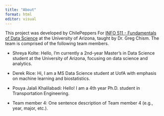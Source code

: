 ```yaml
---
title: "About"
format: html
editor: visual
---
```


This project was developed by ChilePeppers For [INFO 511 - Fundamentals of Data Science](https://datasciaz.netlify.app/) at the University of Arizona, taught by Dr. Greg Chism. The team is comprised of the following team members.

-   Shreya Kolte: Hello, I'm currently a 2nd-year Master's in Data Science student at the University of Arizona, focusing on data science and analytics.

-   Derek Rice: Hi, I am a MS Data Science student at UofA with emphasis on machine learning and biostatistics.

-   Pouya Jalali Khalilabadi: Hello! I am a 4th year Ph.D. student in Transportation Engineering.

-   Team member 4: One sentence description of Team member 4 (e.g., year, major, etc.).
